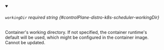 
<details className="config-field" data-expandable="false" open>
<summary>

###### `workingDir` <span className="config-field-required" data-required="false">required</span> <span className="config-field-type">string</span> <span className="config-field-default"></span> <span className="config-field-enum"></span> {#controlPlane-distro-k8s-scheduler-workingDir}

Container's working directory.
If not specified, the container runtime's default will be used, which
might be configured in the container image.
Cannot be updated.

</summary>



</details>
